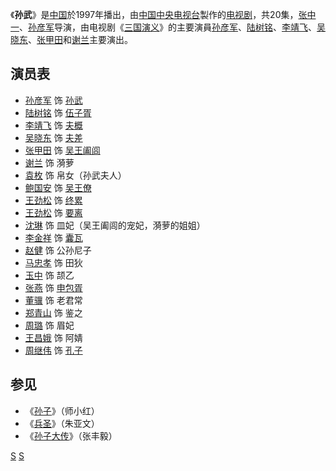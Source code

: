 《'''孙武'''》是[[中国|中国]]於1997年播出，由[[中国中央电视台|中国中央电视台]]製作的[[电视剧|电视剧]]，共20集，[[张中一|张中一]]、[[孙彦军|孙彦军]]导演，由电视剧《[[三国演义_(电视剧)|三国演义]]》的主要演員[[孙彦军|孙彦军]]、[[陆树铭|陆树铭]]、[[李靖飞|李靖飞]]、[[吴晓东|吴晓东]]、[[张甲田|张甲田]]和[[谢兰|谢兰]]主要演出。

==演员表==
*[[孙彦军|孙彦军]] 饰 [[孙武|孙武]]
*[[陆树铭|陆树铭]] 饰 [[伍子胥|伍子胥]]
*[[李靖飞|李靖飞]] 饰 [[夫概|夫概]]
*[[吴晓东|吴晓东]] 饰 [[夫差|夫差]]
*[[张甲田|张甲田]] 饰 [[吴王阖闾|吴王阖闾]]
*[[谢兰|谢兰]] 饰 漪萝
*[[袁枚|袁枚]] 饰 帛女（孙武夫人）
*[[鲍国安|鲍国安]] 饰 [[吴王僚|吴王僚]]
*[[王劲松|王劲松]] 饰 [[终累|终累]]
*[[王劲松|王劲松]] 饰 [[要离|要离]]
*[[沈玲|沈琳]] 饰 皿妃（吴王阖闾的宠妃，漪萝的姐姐）
*[[李金祥|李金祥]] 饰 [[囊瓦|囊瓦]] 
*[[赵健|赵健]] 饰 公孙尼子
*[[马忠孝|马忠孝]] 饰 田狄
*[[玉中|玉中]] 饰 颉乙
*[[张燕|张燕]] 饰 [[申包胥|申包胥]]
*[[董骥|董骥]] 饰 老君常
*[[郑青山|郑青山]] 饰 鉴之
*[[周璐|周璐]] 饰 眉妃
*[[王昌娥|王昌娥]] 饰 阿婧
*[[周继伟|周继伟]] 饰 [[孔子|孔子]]

==参见==
*《[[孙子_(电视剧)|孙子]]》（师小红）
*《[[兵圣|兵圣]]》（朱亚文）
*《[[孙子大传|孙子大传]]》（张丰毅）

{{TV-stub}}

[[Category:1997年中國電視劇集|S]]
[[Category:孫武題材電視劇|S]]
